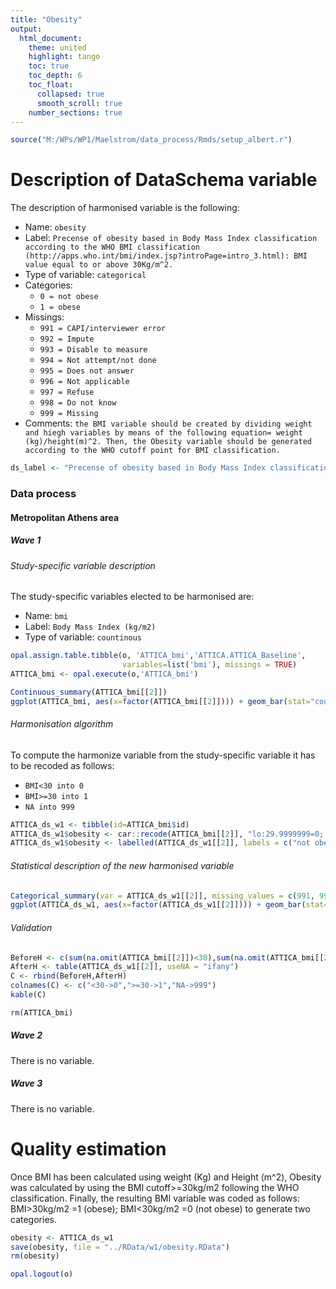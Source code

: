 ```yaml
---
title: "Obesity"
output: 
  html_document:
    theme: united
    highlight: tango
    toc: true
    toc_depth: 6
    toc_float:
      collapsed: true
      smooth_scroll: true
    number_sections: true
---
```


<!-- ########################################################## --> 

<!-- # Installation, loading packages -->
<!-- **R script:** -->



```r
source("M:/WPs/WP1/Maelstrom/data_process/Rmds/setup_albert.r")
```

<!-- ########################################################## --> 

# Description of DataSchema variable 

The description of harmonised variable is the following:

* Name: `obesity`
* Label: `Precense of obesity based in Body Mass Index classification according to the WHO BMI classification (http://apps.who.int/bmi/index.jsp?introPage=intro_3.html): BMI value equal to or above 30Kg/m^2.`
* Type of variable: `categorical`
* Categories: 
    + `0 = not obese`
    + `1 = obese`
* Missings: 
    + `991 = CAPI/interviewer error`
    + `992 = Impute`
    + `993 = Disable to measure`
    + `994 = Not attempt/not done`
    + `995 = Does not answer`
    + `996 = Not applicable`
    + `997 = Refuse`
    + `998 = Do not know`
    + `999 = Missing`
* Comments: `the BMI variable should be created by dividing weight and hiegh variables by means of the following equation= weight (kg)/height(m)^2. Then, the Obesity variable should be generated according to the WHO cutoff point for BMI classification.`


```r
ds_label <- "Precense of obesity based in Body Mass Index classification according to the WHO BMI classification (http://apps.who.int/bmi/index.jsp?introPage=intro_3.html): BMI value equal to or above 30Kg/m^2"
```

### Data process



#### Metropolitan Athens area

##### Wave 1

###### Study-specific variable description

The study-specific variables elected to be harmonised are:

* Name: `bmi`
* Label: `Body Mass Index (kg/m2)`
* Type of variable: `countinous`

```r
opal.assign.table.tibble(o, 'ATTICA_bmi','ATTICA.ATTICA_Baseline',
                         variables=list('bmi'), missings = TRUE)
ATTICA_bmi <- opal.execute(o,'ATTICA_bmi')
```

```r
Continuous_summary(ATTICA_bmi[[2]])
ggplot(ATTICA_bmi, aes(x=factor(ATTICA_bmi[[2]]))) + geom_bar(stat="count", width=0.4, fill="steelblue") + xlab("BMI") + ylab("Frequency")
```

###### Harmonisation algorithm

To compute the harmonize variable from the study-specific variable it has to be recoded as follows:

* `BMI<30 into 0` 
* `BMI>=30 into 1`
* `NA into 999`

```r
ATTICA_ds_w1 <- tibble(id=ATTICA_bmi$id)
ATTICA_ds_w1$obesity <- car::recode(ATTICA_bmi[[2]], "lo:29.9999999=0; 30:hi=1; NA=999")
ATTICA_ds_w1$obesity <- labelled(ATTICA_ds_w1[[2]], labels = c("not obese"=0, "obese"=1,  "Missing"=999, "Do not know"=998, "Refuse"=997, "Not applicable"=996, "Does not answer"=995,  "Not attempt not done"=994, "Disable to measure"=993, "Impute"=992, "CAPI interviewer error"=991))
```

###### Statistical description of the new harmonised variable
```r
Categorical_summary(var = ATTICA_ds_w1[[2]], missing_values = c(991, 992, 993, 994, 995, 996, 997, 998, 999))
ggplot(ATTICA_ds_w1, aes(x=factor(ATTICA_ds_w1[[2]]))) + geom_bar(stat="count", width=0.4, fill="steelblue") + xlab("Obesity") + ylab("Frequency")
```

###### Validation
```r
BeforeH <- c(sum(na.omit(ATTICA_bmi[[2]])<30),sum(na.omit(ATTICA_bmi[[2]])>=30), sum(is.na(ATTICA_bmi[[2]])))
AfterH <- table(ATTICA_ds_w1[[2]], useNA = "ifany")
C <- rbind(BeforeH,AfterH)
colnames(C) <- c("<30->0",">=30->1","NA->999") 
kable(C)
```


```r
rm(ATTICA_bmi)
```


##### Wave 2

There is no variable.

##### Wave 3

There is no variable.



# Quality estimation
Once BMI has been calculated using weight (Kg) and Height (m^2),
Obesity was calculated by using the BMI cutoff>=30kg/m2 following the WHO 
classification. Finally, the resulting BMI variable was coded as follows: 
BMI>30kg/m2 =1 (obese); BMI<30kg/m2 =0 (not obese) to generate two categories.



```r
obesity <- ATTICA_ds_w1
save(obesity, file = "../RData/w1/obesity.RData")
rm(obesity)
```

```r
opal.logout(o)
```

